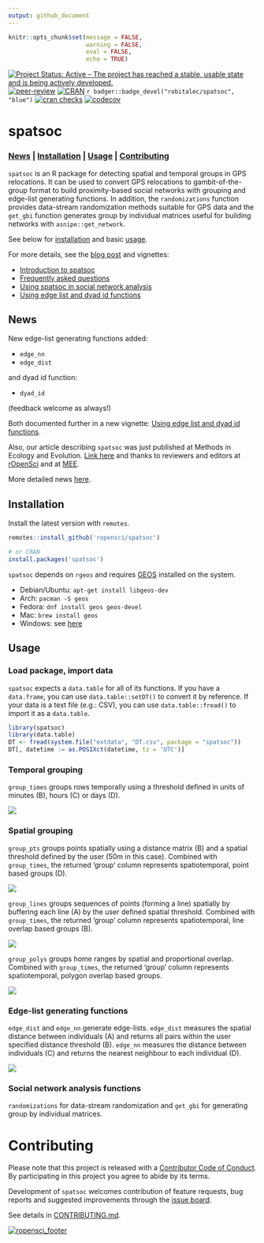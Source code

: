 ```yaml
---
output: github_document
---
```


```r
knitr::opts_chunk$set(message = FALSE, 
                      warning = FALSE,
                      eval = FALSE, 
                      echo = TRUE)
```

<!-- badges: start -->
[![Project Status: Active – The project has reached a stable, usable state and is being actively developed.](http://www.repostatus.org/badges/latest/active.svg)](http://www.repostatus.org/#active)
[![peer-review](https://badges.ropensci.org/237_status.svg)](https://github.com/ropensci/software-review/issues/237)
[![CRAN](https://www.r-pkg.org/badges/version/spatsoc)](https://cran.r-project.org/package=spatsoc)
`r badger::badge_devel("robitalec/spatsoc", "blue")`
[![cran checks](https://cranchecks.info/badges/summary/spatsoc)](https://cran.r-project.org/web/checks/check_results_spatsoc.html)
[![codecov](https://codecov.io/gl/robit.a/spatsoc/branch/master/graph/badge.svg)](https://codecov.io/gl/robit.a/spatsoc)
<!-- badges: end -->

# spatsoc 

### [News](#news) | [Installation](#installation) | [Usage](#usage) | [Contributing](#contributing)

`spatsoc` is an R package for detecting spatial and temporal groups in GPS relocations. It can be used to convert GPS relocations to gambit-of-the-group format to build proximity-based social networks with grouping and edge-list generating functions. In addition, the `randomizations` function provides data-stream randomization methods suitable for GPS data and the `get_gbi` function generates group by individual matrices useful for building networks with `asnipe::get_network`. 

See below for [installation](#installation) and basic [usage](#usage). 

For more details, see the [blog post](https://ropensci.org/blog/2018/12/04/spatsoc/) and vignettes:

* [Introduction to spatsoc](https://docs.ropensci.org/spatsoc/articles/intro-spatsoc.html)
* [Frequently asked questions](https://docs.ropensci.org/spatsoc/articles/faq.html)
* [Using spatsoc in social network analysis](https://docs.ropensci.org/spatsoc/articles/using-in-sna.html)
* [Using edge list and dyad id functions](https://docs.ropensci.org/spatsoc/articles/using-edge-and-dyad.html)


## News
New edge-list generating functions added:

  * `edge_nn`
  * `edge_dist`
  
and dyad id function:

  * `dyad_id`
  
(feedback welcome as always!)

Both documented further in a new vignette: [Using edge list and dyad id functions](https://docs.ropensci.org/spatsoc/articles/using-edge-and-dyad.html).


Also, our article describing `spatsoc` was just published at Methods in Ecology and Evolution. [Link here](https://doi.org/10.1111/2041-210X.13215) and thanks to reviewers and editors at [rOpenSci](https://github.com/ropensci/software-review/issues/237) and at [MEE](https://besjournals.onlinelibrary.wiley.com/journal/2041210x). 


More detailed news [here](https://docs.ropensci.org/spatsoc/news/index.html).


## Installation
Install the latest version with `remotes`.  

```r
remotes::install_github('ropensci/spatsoc')

# or CRAN
install.packages('spatsoc')
```

`spatsoc` depends on `rgeos` and requires [GEOS](https://trac.osgeo.org/geos/) installed on the system. 

* Debian/Ubuntu: `apt-get install libgeos-dev`
* Arch: `pacman -S geos`
* Fedora: `dnf install geos geos-devel`
* Mac: `brew install geos`
* Windows: see [here](https://trac.osgeo.org/osgeo4w/)


## Usage
### Load package, import data
`spatsoc` expects a `data.table` for all of its functions. If you have a `data.frame`, you can use `data.table::setDT()` to convert it by reference. If your data is a text file (e.g.: CSV), you can use `data.table::fread()` to import it as a `data.table`. 

```r
library(spatsoc)
library(data.table)
DT <- fread(system.file("extdata", "DT.csv", package = "spatsoc"))
DT[, datetime := as.POSIXct(datetime, tz = 'UTC')]
```


### Temporal grouping
`group_times` groups rows temporally using a threshold defined in units of minutes (B), hours (C) or days (D). 

<img src="man/figures/fig1.png" style="max-height:400px; display:block; margin-left: auto; margin-right: auto;"/>

### Spatial grouping 
`group_pts` groups points spatially using a distance matrix (B) and a spatial threshold defined by the user (50m in this case). Combined with `group_times`, the returned 'group' column represents spatiotemporal, point based groups (D). 


<img src="man/figures/fig2.png" style="max-height:400px; display:block; margin-left: auto; margin-right: auto;"/>

`group_lines` groups sequences of points (forming a line) spatially by buffering each line (A) by the user defined spatial threshold. Combined with `group_times`, the returned 'group' column represents spatiotemporal, line overlap based groups (B). 

<img src="man/figures/fig3.png" style="max-height:400px; display:block; margin-left: auto; margin-right: auto;"/>



`group_polys` groups home ranges by spatial and proportional overlap. Combined with `group_times`, the returned 'group' column represents spatiotemporal, polygon overlap based groups. 


<img src="man/figures/fig4.png" style="max-height:400px; display:block; margin-left: auto; margin-right: auto;"/>


### Edge-list generating functions
`edge_dist` and `edge_nn` generate edge-lists. `edge_dist` measures the spatial distance between individuals (A) and returns all pairs within the user specified distance threshold (B). `edge_nn` measures the distance between individuals (C) and returns the nearest neighbour to each individual (D). 

<img src="man/figures/fig5.png" style="max-height:400px; display:block; margin-left: auto; margin-right: auto;"/>

### Social network analysis functions
`randomizations` for data-stream randomization and `get_gbi` for generating group by individual matrices. 




# Contributing
Please note that this project is released with a [Contributor Code of Conduct](CODE_OF_CONDUCT.md). By participating in this project you agree to abide by its terms.
  
Development of `spatsoc` welcomes contribution of feature requests, bug reports and suggested improvements through the [issue board](https://github.com/ropensci/spatsoc/issues). 

See details in [CONTRIBUTING.md](CONTRIBUTING.md). 

[![ropensci_footer](https://ropensci.org/public_images/ropensci_footer.png)](https://ropensci.org)
